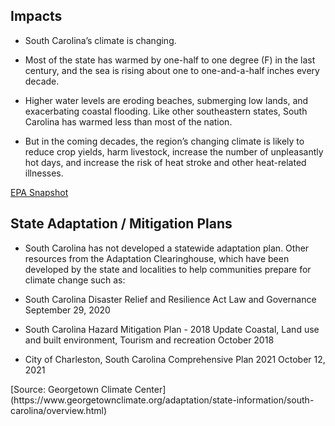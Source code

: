 ## Impacts

- South Carolina's climate is changing. 

- Most of the state has warmed by one-half to one degree (F) in the last century, and the sea is rising about one to one-and-a-half inches every decade. 

- Higher water levels are eroding beaches, submerging low lands, and exacerbating coastal flooding. Like other southeastern states, South Carolina has warmed less than most of the nation. 

- But in the coming decades, the region's changing climate is likely to reduce crop yields, harm livestock, increase the number of unpleasantly hot days, and increase the risk of heat stroke and other heat-related illnesses.
    
[EPA Snapshot](https://19january2017snapshot.epa.gov/sites/production/files/2016-09/documents/climate-change-sc.pdf)

## State Adaptation / Mitigation Plans

- South Carolina has not developed a statewide adaptation plan. Other resources from the Adaptation Clearinghouse, which have been developed by the state and localities to help communities prepare for climate change such as:  

- South Carolina Disaster Relief and Resilience Act	Law and Governance	September 29, 2020

- South Carolina Hazard Mitigation Plan - 2018 Update	Coastal, Land use and built environment, Tourism and recreation	October 2018

- City of Charleston, South Carolina Comprehensive Plan 2021	October 12, 2021

[Source: Georgetown Climate Center] (https://www.georgetownclimate.org/adaptation/state-information/south-carolina/overview.html)